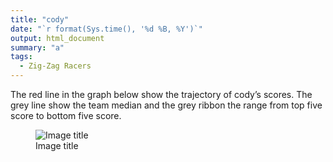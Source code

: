 ```yaml
---
title: "cody"
date: "`r format(Sys.time(), '%d %B, %Y')`"
output: html_document
summary: "a"
tags:
  - Zig-Zag Racers
---
```


The red line in the graph below show the trajectory of cody's scores. The grey line show the team median and the grey ribbon the range from top five score to bottom five score.

![Image title](cody.jpg)
